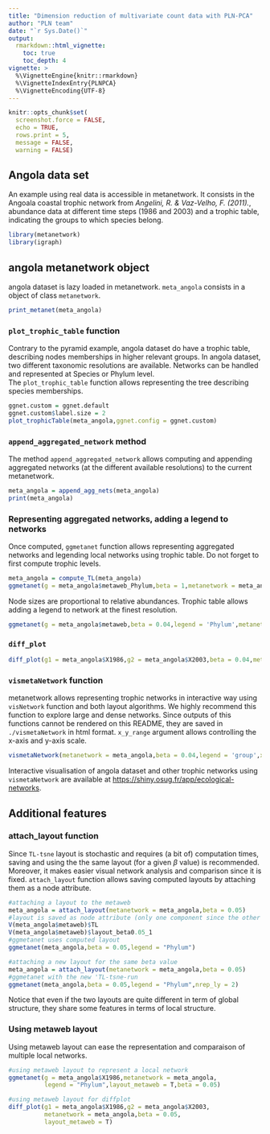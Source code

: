 ```yaml
---
title: "Dimension reduction of multivariate count data with PLN-PCA"
author: "PLN team"
date: "`r Sys.Date()`"
output:
  rmarkdown::html_vignette:
    toc: true
    toc_depth: 4
vignette: >
  %\VignetteEngine{knitr::rmarkdown}
  %\VignetteIndexEntry{PLNPCA}
  %\VignetteEncoding{UTF-8}
---
```


```r
knitr::opts_chunk$set(
  screenshot.force = FALSE, 
  echo = TRUE,
  rows.print = 5,
  message = FALSE, 
  warning = FALSE)
```

## Angola data set 

An example using real data is accessible in metanetwork. It consists in the Angoala coastal trophic network from *Angelini, R. & Vaz-Velho, F. (2011).*, abundance data at different time steps (1986 and 2003) and a trophic table, indicating the groups to which species belong.

```r
library(metanetwork)
library(igraph)
```



## angola metanetwork object

angola dataset is lazy loaded in metanetwork. `meta_angola` consists in a object of class `metanetwork`.

```r
print_metanet(meta_angola)
```
### `plot_trophic_table` function

Contrary to the pyramid example, angola dataset do have a trophic table, describing nodes memberships in higher relevant groups. In angola dataset, two different taxonomic resolutions are available. Networks can be handled and represented at Species or Phylum level.       
The `plot_trophic_table` function allows representing the tree describing species memberships.

```r
ggnet.custom = ggnet.default
ggnet.custom$label.size = 2
plot_trophicTable(meta_angola,ggnet.config = ggnet.custom)
```

### `append_aggregated_network` method

The method `append_aggregated_network` allows computing and appending aggregated networks (at the different available resolutions) to the current metanetwork.


```r
meta_angola = append_agg_nets(meta_angola)
print(meta_angola)
```
### Representing aggregated networks, adding a legend to networks

Once computed, `ggmetanet` function allows representing aggregated networks and legending local networks using trophic table. Do not forget to first compute trophic levels.

```r
meta_angola = compute_TL(meta_angola)
ggmetanet(g = meta_angola$metaweb_Phylum,beta = 1,metanetwork = meta_angola)
```

Node sizes are proportional to relative abundances. Trophic table allows adding a legend to network at the finest resolution.

```r
ggmetanet(g = meta_angola$metaweb,beta = 0.04,legend = 'Phylum',metanetwork = meta_angola)
```

### `diff_plot`

```r
diff_plot(g1 = meta_angola$X1986,g2 = meta_angola$X2003,beta = 0.04,metanetwork = meta_angola)
```
       
### `vismetaNetwork` function

metanetwork allows representing trophic networks in interactive way using `visNetwork` function and both layout algorithms. We highly recommend this function to explore large and dense networks. Since outputs of this functions cannot be rendered on this README, they are saved in `./vismetaNetwork` in html format. `x_y_range` argument allows controlling the x-axis and y-axis scale.

```r
vismetaNetwork(metanetwork = meta_angola,beta = 0.04,legend = 'group',x_y_range = c(10,0.05))
```

Interactive visualisation of angola dataset and other trophic networks using `vismetaNetwork` are available at [https://shiny.osug.fr/app/ecological-networks](https://shiny.osug.fr/app/ecological-networks).

## Additional features

### attach_layout function

Since `TL-tsne` layout is stochastic and requires (a bit of) computation times, saving and using the the same layout (for a given $\beta$ value) is recommended. Moreover, it makes easier visual network analysis and comparison since it is fixed.
`attach_layout` function allows saving computed layouts by attaching them as a node attribute.

```r
#attaching a layout to the metaweb
meta_angola = attach_layout(metanetwork = meta_angola,beta = 0.05)
#layout is saved as node attribute (only one component since the other one is trophic level)
V(meta_angola$metaweb)$TL
V(meta_angola$metaweb)$layout_beta0.05_1
#ggmetanet uses computed layout
ggmetanet(meta_angola,beta = 0.05,legend = "Phylum")

#attaching a new layout for the same beta value
meta_angola = attach_layout(metanetwork = meta_angola,beta = 0.05)
#ggmetanet with the new 'TL-tsne-run
ggmetanet(meta_angola,beta = 0.05,legend = "Phylum",nrep_ly = 2)

```

Notice that even if the two layouts are quite different in term of global structure, they share some features in terms of local structure.

### Using metaweb layout

Using metaweb layout can ease the representation and comparaison of multiple local networks. 

```r
#using metaweb layout to represent a local network
ggmetanet(g = meta_angola$X1986,metanetwork = meta_angola,
          legend = "Phylum",layout_metaweb = T,beta = 0.05)

#using metaweb layout for diffplot
diff_plot(g1 = meta_angola$X1986,g2 = meta_angola$X2003,
          metanetwork = meta_angola,beta = 0.05,
          layout_metaweb = T)
```
 